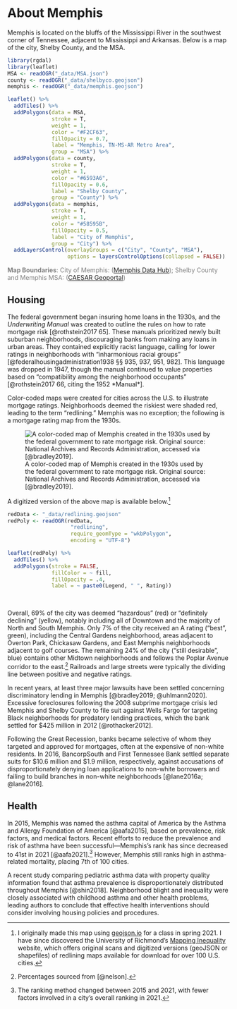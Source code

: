 # About Memphis

Memphis is located on the bluffs of the Mississippi River in the southwest corner of Tennessee, adjacent to Mississippi and Arkansas. Below is a map of the city, Shelby County, and the MSA.

```r
library(rgdal)
library(leaflet)
MSA <- readOGR("_data/MSA.json")
county <- readOGR("_data/shelbyco.geojson")
memphis <- readOGR("_data/memphis.geojson")
```

```r
leaflet() %>% 
  addTiles() %>% 
  addPolygons(data = MSA, 
              stroke = T, 
              weight = 1,
              color = "#F2CF63", 
              fillOpacity = 0.7,
              label = "Memphis, TN-MS-AR Metro Area",
              group = "MSA") %>% 
  addPolygons(data = county, 
              stroke = T, 
              weight = 1,
              color = "#6593A6", 
              fillOpacity = 0.6,
              label = "Shelby County",
              group = "County") %>% 
  addPolygons(data = memphis, 
              stroke = T, 
              weight = 1,
              color = "#58595B", 
              fillOpacity = 0.5,
              label = "City of Memphis",
              group = "City") %>%
  addLayersControl(overlayGroups = c("City", "County", "MSA"),
                   options = layersControlOptions(collapsed = FALSE))
```

::: {style="color: gray"}
**Map Boundaries**: City of Memphis: ([Memphis Data Hub](https://data.memphistn.gov/dataset/Jurisdiction-Boundary-Memphis/b9uj-qyia)); Shelby County and Memphis MSA: ([CAESAR Geoportal](https://geoportal.memphis.edu/))
:::

## Housing

The federal government began insuring home loans in the 1930s, and the *Underwriting Manual* was created to outline the rules on how to rate mortgage risk [@rothstein2017 65]. These manuals prioritized newly built suburban neighborhoods, discouraging banks from making any loans in urban areas. They contained explicitly racist language, calling for lower ratings in neighborhoods with "inharmonious racial groups" [@federalhousingadministration1938 §§ 935, 937, 951, 982]. This language was dropped in 1947, though the manual continued to value properties based on "compatibility among the neighborhood occupants" [@rothstein2017 66, citing the 1952 *Manual*].

Color-coded maps were created for cities across the U.S. to illustrate mortgage ratings. Neighborhoods deemed the riskiest were shaded red, leading to the term "redlining." Memphis was no exception; the following is a mortgage rating map from the 1930s.

![A color-coded map of Memphis created in the 1930s used by the federal government to rate mortgage risk. Original source: National Archives and Records Administration, accessed via [@bradley2019].](_img/memphis_redliningmap.jpg "Memphis Redlining Map")

A digitized version of the above map is available below.[^memhsg-1]

[^memhsg-1]: I originally made this map using [geojson.io](https://geojson.io/) for a class in spring 2021. I have since discovered the University of Richmond's [Mapping Inequality](https://dsl.richmond.edu/panorama/redlining/#loc=5/39.1/-94.58) website, which offers original scans and digitized versions (geoJSON or shapefiles) of redlining maps available for download for over 100 U.S. cities.

```r
redData <- "_data/redlining.geojson"
redPoly <- readOGR(redData, 
                    "redlining", 
                    require_geomType = "wkbPolygon",
                    encoding = "UTF-8")
```

```r
leaflet(redPoly) %>% 
  addTiles() %>% 
  addPolygons(stroke = FALSE,
              fillColor = ~ fill,
              fillOpacity = .4,
              label = ~ paste0(Legend, " ", Rating))
```

<br>

Overall, 69% of the city was deemed "hazardous" (red) or "definitely declining" (yellow), notably including all of Downtown and the majority of North and South Memphis. Only 7% of the city received an A rating ("best", green), including the Central Gardens neighborhood, areas adjacent to Overton Park, Chickasaw Gardens, and East Memphis neighborhoods adjacent to golf courses. The remaining 24% of the city ("still desirable", blue) contains other Midtown neighborhoods and follows the Poplar Avenue corridor to the east.[^memhsg-2] Railroads and large streets were typically the dividing line between positive and negative ratings.

[^memhsg-2]: Percentages sourced from [@nelson].

In recent years, at least three major lawsuits have been settled concerning discriminatory lending in Memphis [@bradley2019; @uhlmann2020]. Excessive foreclosures following the 2008 subprime mortgage crisis led Memphis and Shelby County to file suit against Wells Fargo for targeting Black neighborhoods for predatory lending practices, which the bank settled for \$425 million in 2012 [@rothacker2012].

Following the Great Recession, banks became selective of whom they targeted and approved for mortgages, often at the expensive of non-white residents. In 2016, BancorpSouth and First Tennessee Bank settled separate suits for \$10.6 million and \$1.9 million, respectively, against accusations of disproportionately denying loan applications to non-white borrowers and failing to build branches in non-white neighborhoods [@lane2016a; @lane2016].

## Health

In 2015, Memphis was named the asthma capital of America by the Asthma and Allergy Foundation of America [@aafa2015], based on prevalence, risk factors, and medical factors. Recent efforts to reduce the prevalence and risk of asthma have been successful---Memphis's rank has since decreased to 41st in 2021 [@aafa2021].[^memhsg-3] However, Memphis still ranks high in asthma-related mortality, placing 7th of 100 cities.

[^memhsg-3]: The ranking method changed between 2015 and 2021, with fewer factors involved in a city's overall ranking in 2021.

A recent study comparing pediatric asthma data with property quality information found that asthma prevalence is disproportionately distributed throughout Memphis [@shin2018]. Neighborhood blight and inequality were closely associated with childhood asthma and other health problems, leading authors to conclude that effective health interventions should consider involving housing policies and procedures.
